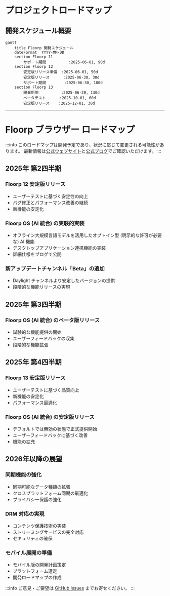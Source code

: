 # プロジェクトロードマップ

## 開発スケジュール概要

```mermaid
gantt
    title Floorp 開発スケジュール
    dateFormat  YYYY-MM-DD
    section Floorp 11
        サポート期間          :2025-06-01, 90d
    section Floorp 12
        安定版リリース準備  :2025-06-01, 50d
        安定版リリース      :2025-06-30, 30d
        サポート期間        :2025-06-30, 180d
    section Floorp 13
        開発期間          :2025-06-20, 130d
        ベータテスト      :2025-10-01, 60d
        安定版リリース    :2025-12-01, 30d
```

---

# Floorp ブラウザー ロードマップ

:::info
このロードマップは開発予定であり、状況に応じて変更される可能性があります。
最新情報は[公式ウェブサイト](https://floorp.app)と[公式ブログ](https://blog.floorp.app)でご確認いただけます。
:::

## 2025年 第2四半期

### Floorp 12 安定版リリース
- ユーザーテストに基づく安定性の向上
- バグ修正とパフォーマンス改善の継続
- 新機能の安定化

### Floorp OS (AI 統合) の実験的実装
- オフライン大規模言語モデルを活用したオプトイン型 (明示的な許可が必要な) AI 機能
- デスクトップアプリケーション連携機能の実装
- 詳細仕様をブログで公開

### 新アップデートチャンネル「Beta」の追加
- Daylight チャンネルより安定したバージョンの提供
- 段階的な機能リリースの実現

## 2025年 第3四半期

### Floorp OS (AI 統合) のベータ版リリース
- 試験的な機能提供の開始
- ユーザーフィードバックの収集
- 段階的な機能拡張

## 2025年 第4四半期

### Floorp 13 安定版リリース
- ユーザーテストに基づく品質向上
- 新機能の安定化
- パフォーマンス最適化

### Floorp OS (AI 統合) の安定版リリース
- デフォルトでは無効の状態で正式提供開始
- ユーザーフィードバックに基づく改善
- 機能の拡充

## 2026年以降の展望

### 同期機能の強化
- 同期可能なデータ種類の拡張
- クロスプラットフォーム同期の最適化
- プライバシー保護の強化

### DRM 対応の実現
- コンテンツ保護技術の実装
- ストリーミングサービスの完全対応
- セキュリティの確保

### モバイル展開の準備
- モバイル版の開発計画策定
- プラットフォーム選定
- 開発ロードマップの作成

:::info
ご意見・ご要望は [GitHub Issues](https://github.com/Floorp-Projects/Floorp/issues) までお寄せください。
:::
